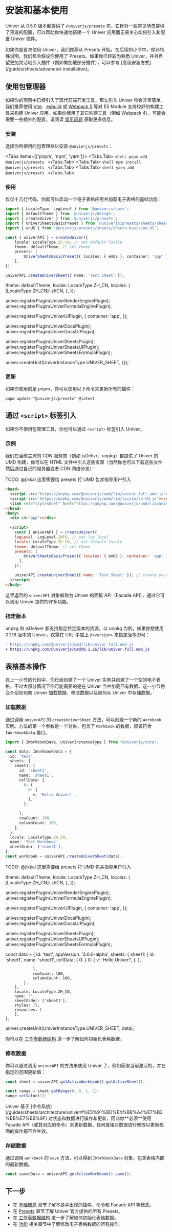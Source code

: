 
# 安装和基本使用

Univer 从 0.5.0 版本起提供了 `@univerjs/presets` 包，它针对一些常见场景提供了预设的配置，可以帮助你快速地搭建一个 Univer 应用而无需关心如何引入和配置 Univer 插件。

<Callout type="info" emoji="🍃">
  如果你是首次使用 Univer，我们推荐从 Presets 开始。在后续的小节中，除非特殊说明，我们都会假设你使用了 Presets。如果你已经较为熟悉 Univer，并且希望更加灵活地引入插件（例如懒加载部分插件），可以参考 [高级安装方式](/guides/sheets/advanced-installation)。
</Callout>

## 使用包管理器

如果你的项目中已经引入了现代前端开发工具，那么引入 Univer 将会非常简单。我们推荐使用 [Vite](https://vitejs.dev/)、[esbuild](https://esbuild.github.io/) 或 [Webpack 5](https://webpack.js.org/) 等对 ES Module 支持较好的构建工具来构建 Univer 应用。如果你使用了其它构建工具（例如 Webpack 4），可能会需要一些额外的配置，请阅读 [常见问题](/guides/sheets/troubleshooting) 获取更多信息。

### 安装

选择你所使用的包管理器以安装 `@unvierjs/presets`：

<Tabs items={['pnpm', 'npm', 'yarn']}>
  <Tabs.Tab>
    ```shell
    pnpm add @univerjs/presets
    ```
  </Tabs.Tab>
  <Tabs.Tab>
    ```shell
    npm install @univerjs/presets
    ```
  </Tabs.Tab>
  <Tabs.Tab>
    ```shell
    yarn add @univerjs/presets
    ```
  </Tabs.Tab>
</Tabs>

### 使用

仅仅十几行代码，你就可以启动一个电子表格应用并加载电子表格的基础功能：

```typescript
import { LocaleType, LogLevel } from '@univerjs/core';
import { defaultTheme } from '@univerjs/design';
import { createUniver } from '@univerjs/presets';
import { UniverSheetsBasicPreset } from '@univerjs/presets/sheets/sheets-basic';
import { enUS } from '@univerjs/presets/sheets/sheets-basic/en-US';

const { univerAPI } = createUniver({
    locale: LocaleType.ZH_CN, // set default locale 
    theme: defaultTheme, // set theme
    presets: [
        UniverSheetsBasicPreset({ locales: { enUS }, container: 'app' }),
    ],
});

univerAPI.createUniverSheet({ name: 'Test Sheet' });
```

  theme: defaultTheme,
  locale: LocaleType.ZH_CN,
  locales: {
    [LocaleType.ZH_CN]: zhCN,
  },
});

univer.registerPlugin(UniverRenderEnginePlugin);
univer.registerPlugin(UniverFormulaEnginePlugin);

univer.registerPlugin(UniverUIPlugin, {
  container: 'app',
});

univer.registerPlugin(UniverDocsPlugin);
univer.registerPlugin(UniverDocsUIPlugin);

univer.registerPlugin(UniverSheetsPlugin);
univer.registerPlugin(UniverSheetsUIPlugin);
univer.registerPlugin(UniverSheetsFormulaPlugin);

univer.createUnit(UniverInstanceType.UNIVER_SHEET, {});`

<ReactLive code={code} />

### 更新

如果你使用的是 pnpm，你可以使用以下命令来更新所有的插件：

```shell
pnpm update "@univerjs/presets" @latest
```

## 通过 `<script>` 标签引入

如果你不使用包管理工具，你也可以通过 `<script>` 标签引入 Univer。

### 示例

我们在当前主流的 CDN 服务商（例如 jsDelivr、unpkg）都提供了 Univer 的 UMD 构建，你可以在 HTML 文件中引入这些资源（当然你也可以下载这些文件然后通过自己的服务器或者 CDN 网络分发）：

<Callout type="error">
  TODO: @jikkai 这里需要给 presets 打 UMD 包并指导用户引入
</Callout>

```html
<head>
  <script src="https://unpkg.com/@univerjs/umd/lib/univer.full.umd.js"></script>
  <script src="https://unpkg.com/@univerjs/umd/lib/locale/zh-CN.js"></script>
  <link rel="stylesheet" href="https://unpkg.com/@univerjs/umd/lib/univer.css">
</head>
<body>
  <div id="app"></div>
 
  <script>
    const { univerAPI } = createUniver({
    logLevel: LogLevel.INFO, // set log level
    locale: LocaleType.ZH_CN, // set default locale 
    theme: defaultTheme, // set theme
    presets: [
        UniverSheetsBasicPreset({ locales: { enUS }, container: 'app' }), // univer container id
      ],
    });

    univerAPI.createUniverSheet({ name: 'Test Sheet' }); // create your first sheet
  </script>
</body>
```

这里返回的 `univerAPI` 对象被称为 Univer 的面板 API（Facade API），通过它可以调用 Univer 提供的许多功能。

### 指定版本

unpkg 和 jsDeliver 都支持指定特定版本的资源。以 unpkg 为例，如果你想使用 0.1.16 版本的 Univer，仅需在 URL 中加上 `@<version>` 来指定版本即可：

```diff
- https://unpkg.com/@univerjs/umd/lib/univer.full.umd.js
+ https://unpkg.com/@univerjs/umd@0.1.16/lib/univer.full.umd.js
```

## 表格基本操作

在上一小节的代码中，你已经创建了一个 Univer 实例并创建了一个空的电子表格，不过大部分情况下你可能需要的是在 Univer 当中加载已有数据。这一小节将会介绍如何向 Univer 加载数据、修改数据以及如何从 Univer 中存储数据。

### 加载数据

通过调用 `univerAPI` 的 `createUniverSheet` 方法，可以创建一个新的 `Workbook` 实例。方法的第一个参数是一个对象，包含了 `Workbook` 的数据，应该符合 `IWorkbookData` 接口。

```typescript
import { IWorkbookData, UniverInstanceType } from "@univerjs/core";

const data: IWorkbookData = {
  id: 'test',
  sheets: {
    sheet1: {
      id: 'sheet1',
      name: 'sheet1',
      cellData: {
        0: {
          0: {
            v: 'Hello Univer!',
          },
        },

      },
      rowCount: 100,
      columnCount: 100,
    },
  },
  locale: LocaleType.ZH_CN,
  name: 'Test Workbook',
  sheetOrder: ['sheet1'],
};
const workbook = univerAPI.createUniverSheet(data);
```

<Callout type="error">
  TODO: @jikkai 这里需要给 presets 打 UMD 包并指导用户引入
</Callout>

  theme: defaultTheme,
  locale: LocaleType.ZH_CN,
  locales: {
    [LocaleType.ZH_CN]: zhCN,
  },
});

univer.registerPlugin(UniverRenderEnginePlugin);
univer.registerPlugin(UniverFormulaEnginePlugin);

univer.registerPlugin(UniverUIPlugin, {
  container: 'app',
});

univer.registerPlugin(UniverDocsPlugin);
univer.registerPlugin(UniverDocsUIPlugin);

univer.registerPlugin(UniverSheetsPlugin);
univer.registerPlugin(UniverSheetsUIPlugin);
univer.registerPlugin(UniverSheetsFormulaPlugin);

const data = {
        id: 'test',
        appVersion: '3.0.0-alpha',
        sheets: {
            sheet1: {
                id: 'sheet1',
                name: 'sheet1',
                cellData: {
                    0: {
                        0: {
                            v: 'Hello Univer!',
                        },
                    },
                    
                },
                rowCount: 100,
                columnCount: 100,
            },
        },
        locale: LocaleType.ZH_CN,
        name: '',
        sheetOrder: ['sheet1'],
        styles: {},
        resources: [
        ],
    };

univer.createUnit(UniverInstanceType.UNIVER_SHEET, data);`

<ReactLive code={code2} />

你可以在 [工作表数据结构](http://localhost:3000/zh-CN/guides/sheets/getting-started/workbook-data) 进一步了解如何初始化表格数据。

### 修改数据

你可以通过调用 `univerAPI` 的方法来使用 Univer 了，例如获取当前激活的，并在指定的范围更新值：

```typescript
const sheet = univerAPI.getActiveWorkbook().getActiveSheet();

const range = sheet.getRange(0, 0, 1, 1);
range.setValue(1);
```

<Callout type="error" emoji="🚨">
  Univer 基于 [命令系统](/guides/sheets/architecture/univer#%E5%91%BD%E4%BB%A4%E7%B3%BB%E7%BB%9F) 对状态和数据进行操作和更新，因此你**必须**使用 Facade API（或其对应的命令）来更新数据，任何直接对数据进行修改以更新视图的操作都不会生效。
</Callout>

### 存储数据

通过调用 `workbook` 的 `save` 方法，可以得到 `IWorkbookData` 对象，包含表格内部的最新数据。

```typescript
const savedData = univerAPI.getActiveWorkbook().save();
```

## 下一步

* 在 [基础概念](/guides/sheets/getting-started/concepts) 章节了解本章中出现的插件、命令和 Facade API 等概念。
* 在 [Presets](/guides/sheets/getting-started/presets) 章节了解 Univer 官方提供的所有 Presets。
* 在 [工作表数据结构](/guides/sheets/getting-started/workbook-data) 进一步了解如何初始化表格数据。
* 在 [功能](/guides/sheets/features/core) 相关章节中了解修改电子表格数据的所有操作。

[^1]: https://blog.npmjs.org/post/110924823920/npm-weekly-5
[^2]: https://pnpm.io/npmrc#auto-install-peers
[^3]: https://github.com/yarnpkg/yarn/issues/1503
